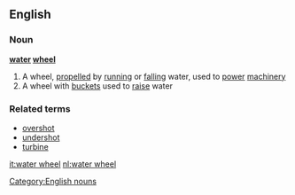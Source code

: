 ==English==
===Noun===
{{wikipedia}}
'''[[water]] [[wheel]]'''
#A wheel, [[propelled]] by [[running]] or [[falling]] water, used to [[power]] [[machinery]]
#A wheel with [[bucket]]s used to [[raise]] water
===Related terms===
*[[overshot]]
*[[undershot]]
*[[turbine]]
[[Category:English nouns]]

[[it:water wheel]]
[[nl:water wheel]]